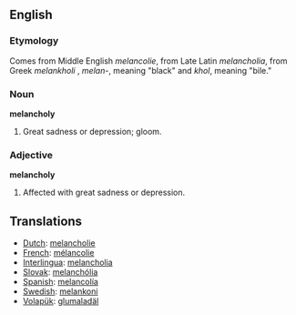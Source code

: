 ==English==

=== Etymology ===
Comes from Middle English ''melancolie'', from Late Latin ''melancholia'', from Greek ''melankholi'' , ''melan''-, meaning "black" and ''khol'', meaning "bile." 

=== Noun ===
'''melancholy'''
#Great sadness or depression; gloom.

=== Adjective ===
'''melancholy'''
#Affected with great sadness or depression.

== Translations ==
*[[Dutch]]: [[melancholie]]
*[[French]]: [[mélancolie]]
*[[Interlingua]]: [[melancholia]]
*[[Slovak]]: [[melanchólia]]
*[[Spanish]]: [[melancolía]]
*[[Swedish]]: [[melankoni]]
*[[Volapük]]: [[glumaladäl]]